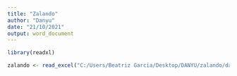 ---
title: "Zalando"
author: "Danyu"
date: "21/10/2021"
output: word_document
---


```{r}
library(readxl)

```

```{r}
zalando <- read_excel("C:/Users/Beatriz Garcia/Desktop/DANYU/zalando/data/order_list_descargado.xlsx")
```

